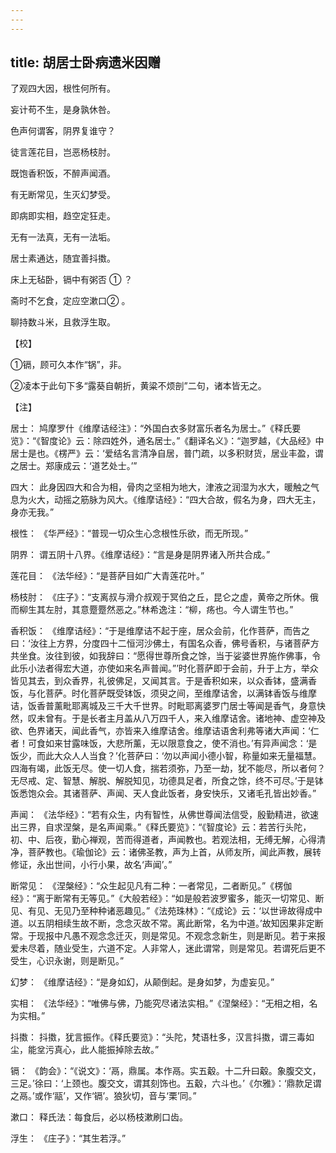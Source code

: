 ```yaml
---
---
---
```

title: 胡居士卧病遗米因赠
---




了观四大因，根性何所有。

妄计苟不生，是身孰休咎。

色声何谓客，阴界复谁守？

徒言莲花目，岂恶杨枝肘。

既饱香积饭，不醉声闻酒。

有无断常见，生灭幻梦受。

即病即实相，趋空定狂走。

无有一法真，无有一法垢。

居士素通达，随宜善抖擞。

床上无毡卧，镉中有粥否 ① ？

斋时不乞食，定应空漱口② 。

聊持数斗米，且救浮生取。

【校】

①镉，顾可久本作“锅”，非。

②凌本于此句下多“露葵自朝折，黄粱不烦剖”二句，诸本皆无之。

【注】

居士： 鸠摩罗什《维摩诘经注》：“外国白衣多财富乐者名为居士。”《释氏要览》：“《智度论》云：除四姓外，通名居士。”《翻译名义》：“迦罗越，《大品经》中居士是也。《楞严》云：‘爱结名言清净自居，普门疏，以多积财货，居业丰盈，谓之居士。郑康成云：‘道艺处士。’”

四大： 此身因四大和合为相，骨肉之坚相为地大，津液之润湿为水大，暖触之气息为火大，动摇之筋脉为风大。《维摩诘经》：“四大合故，假名为身，四大无主，身亦无我。”

根性： 《华严经》：“普现一切众生心念根性乐欲，而无所现。”

阴界： 谓五阴十八界。《维摩诘经》：“言是身是阴界诸入所共合成。”

莲花目： 《法华经》：“是菩萨目如广大青莲花叶。”

杨枝肘： 《庄子》：“支离叔与滑介叔观于冥伯之丘，昆仑之虚，黄帝之所休。俄而柳生其左肘，其意蹷蹷然恶之。”林希逸注：“柳，疡也。今人谓生节也。”

香积饭： 《维摩诘经》：“于是维摩诘不起于座，居众会前，化作菩萨，而告之曰：‘汝往上方界，分度四十二恒河沙佛土，有国名众香，佛号香积，与诸菩萨方共坐食。汝往到彼，如我辞曰：“愿得世尊所食之馀，当于娑婆世界施作佛事，令此乐小法者得宏大道，亦使如来名声普闻。”’时化菩萨即于会前，升于上方，举众皆见其去，到众香界，礼彼佛足，又闻其言。于是香积如来，以众香钵，盛满香饭，与化菩萨。时化菩萨既受钵饭，须臾之间，至维摩诘舍，以满钵香饭与维摩诘，饭香普薰毗耶离城及三千大千世界。时毗耶离婆罗门居士等闻是香气，身意快然，叹未曾有。于是长者主月盖从八万四千人，来入维摩诘舍。诸地神、虚空神及欲、色界诸天，闻此香气，亦皆来入维摩诘舍。维摩诘语舍利弗等诸大声闻：‘仁者！可食如来甘露味饭，大悲所薰，无以限意食之，使不消也。’有异声闻念：‘是饭少，而此大众人人当食？’化菩萨曰：‘勿以声闻小德小智，称量如来无量福慧。四海有竭，此饭无尽。使一切人食，揣若须弥，乃至一劫，犹不能尽，所以者何？无尽戒、定、智慧、解脱、解脱知见，功德具足者，所食之馀，终不可尽。’于是钵饭悉饱众会。其诸菩萨、声闻、天人食此饭者，身安快乐，又诸毛孔皆出妙香。”

声闻： 《法华经》：“若有众生，内有智性，从佛世尊闻法信受，殷勤精进，欲速出三界，自求涅槃，是名声闻乘。”《释氏要览》：“《智度论》云：若苦行头陀，初、中、后夜，勤心禅观，苦而得道者，声闻教也。若观法相，无缚无解，心得清净，菩萨教也。《瑜伽论》云：诸佛圣教，声为上首，从师友所，闻此声教，展转修证，永出世间，小行小果，故名‘声闻’。”

断常见： 《涅槃经》：“众生起见凡有二种：一者常见，二者断见。”《楞伽经》：“离于断常有无等见。”《大般若经》：“如是般若波罗蜜多，能灭一切常见、断见、有见、无见乃至种种诸恶趣见。”《法苑珠林》：“《成论》云：‘以世谛故得成中道。以五阴相续生故不断，念念灭故不常。离此断常，名为中道。’故知因果非定断常。于现报中凡愚不观念念迁灭，则是常见。不观念念新生，则是断见。若于来报爱未尽着，随业受生，六道不定。人非常人，迷此谓常，则是常见。若谓死后更不受生，心识永谢，则是断见。”

幻梦： 《维摩诘经》：“是身如幻，从颠倒起。是身如梦，为虚妄见。”

实相： 《法华经》：“唯佛与佛，乃能究尽诸法实相。”《涅槃经》：“无相之相，名为实相。”

抖擞： 抖擞，犹言振作。《释氏要览》：“头陀，梵语杜多，汉言抖擞，谓三毒如尘，能坌污真心，此人能振掉除去故。”

镉： 《韵会》：“《说文》：‘鬲，鼎属。本作鬲。实五觳。十二升曰觳。象腹交文，三足。’徐曰：‘上颈也。腹交文，谓其刻饰也。五觳，六斗也。’《尔雅》：‘鼎款足谓之鬲。’或作‘䰛’，又作‘镉’。狼狄切，音与‘栗’同。”

漱口： 释氏法：每食后，必以杨枝漱刷口齿。

浮生： 《庄子》：“其生若浮。”